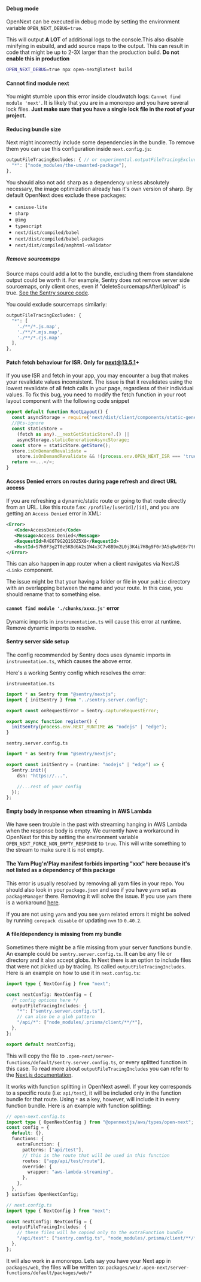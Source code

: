 #### Debug mode

OpenNext can be executed in debug mode by setting the environment variable `OPEN_NEXT_DEBUG=true`.

This will output **A LOT** of additional logs to the console.This also disable minifying in esbuild, and add source maps to the output. This can result in code that might be up to 2-3X larger than the production build. **Do not enable this in production**

```bash
OPEN_NEXT_DEBUG=true npx open-next@latest build
```

#### Cannot find module next

You might stumble upon this error inside cloudwatch logs: `Cannot find module 'next'`. It is likely that you are in a monorepo and you have several lock files. **Just make sure that you have a single lock file in the root of your project.**

#### Reducing bundle size

Next might incorrectly include some dependencies in the bundle. To remove them you can use this configuration inside `next.config.js`:

```javascript
outputFileTracingExcludes: { // or experimental.outputFileTracingExcludes on Next < 15
  "*": ["node_modules/the-unwanted-package"],
},
```

You should also not add sharp as a dependency unless absolutely necessary, the image optimization already has it's own version of sharp. By default OpenNext does exclude these packages:

- `caniuse-lite`
- `sharp`
- `@img`
- `typescript`
- `next/dist/compiled/babel`
- `next/dist/compiled/babel-packages`
- `next/dist/compiled/amphtml-validator`

##### Remove sourcemaps

Source maps could add a lot to the bundle, excluding them from standalone output could be worth it.
For example, Sentry does not remove server side sourcemaps, only client ones, even if "deleteSourcemapsAfterUpload" is true. [See the Sentry source code](https://github.com/getsentry/sentry-javascript/blob/develop/packages/nextjs/src/config/webpackPluginOptions.ts#L83).

You could exclude sourcemaps similarly:

```javascript
outputFileTracingExcludes: {
  "*": [
    './**/*.js.map',
    './**/*.mjs.map',
    './**/*.cjs.map'
  ],
},
```

#### Patch fetch behaviour for ISR. Only for next@13.5.1+

If you use ISR and fetch in your app, you may encounter a bug that makes your revalidate values inconsistent.
The issue is that it revalidates using the lowest revalidate of all fetch calls in your page, regardless of their individual values. To fix this bug, you need to modify the fetch function in your root layout component with the following code snippet

```ts
export default function RootLayout() {
  const asyncStorage = require('next/dist/client/components/static-generation-async-storage.external');
  //@ts-ignore
  const staticStore =
    (fetch as any).__nextGetStaticStore?.() ||
    asyncStorage.staticGenerationAsyncStorage;
  const store = staticStore.getStore();
  store.isOnDemandRevalidate =
    store.isOnDemandRevalidate && !(process.env.OPEN_NEXT_ISR === 'true');
  return <>...</>;
}
```

#### Access Denied errors on routes during page refresh and direct URL access

If you are refreshing a dynamic/static route or going to that route directly from an URL. Like this route f.ex:
`/profile/[userId]/[id]`, and you are getting an `Access Denied` error in XML:

```xml
<Error>
   <Code>AccessDenied</Code>
   <Message>Access Denied</Message>
   <RequestId>R4E6T9G2Q1S0Z5X8</RequestId>
   <HostId>S7h9F3g2T0z5K8d6A2s1W4x3C7v8B9m2L0j3K4i7H8g9F0r3A5q8w9E8r7t6Y5h4U3i2O1p0</HostId>
</Error>
```

This can also happen in app router when a client navigates via NextJS `<Link>` component.

The issue might be that your having a folder or file in your `public` directory with an overlapping between the name and your route. In this case, you should rename that to something else.

#### `cannot find module './chunks/xxxx.js'` error

Dynamic imports in `instrumentation.ts` will cause this error at runtime. Remove dynamic imports to resolve.

#### Sentry server side setup

The config recommended by Sentry docs uses dynamic imports in `instrumentation.ts`, which causes the above error.

Here's a working Sentry config which resolves the error:

`instrumentation.ts`

```typescript
import * as Sentry from "@sentry/nextjs";
import { initSentry } from "../sentry.server.config";

export const onRequestError = Sentry.captureRequestError;

export async function register() {
  initSentry(process.env.NEXT_RUNTIME as "nodejs" | "edge");
}
```

`sentry.server.config.ts`

```typescript
import * as Sentry from "@sentry/nextjs";

export const initSentry = (runtime: "nodejs" | "edge") => {
  Sentry.init({
    dsn: "https://...",

    //...rest of your config
  });
};
```

#### Empty body in response when streaming in AWS Lambda

We have seen trouble in the past with streaming hanging in AWS Lambda when the response body is empty.
We currently have a workaround in OpenNext for this by setting the environment variable `OPEN_NEXT_FORCE_NON_EMPTY_RESPONSE` to `true`.
This will write something to the stream to make sure it is not empty.

#### The Yarn Plug'n'Play manifest forbids importing "xxx" here because it's not listed as a dependency of this package

This error is usually resolved by removing all yarn files in your repo. You should also look in your `package.json` and see if you have `yarn` set as `packageManager` there. Removing it will solve the issue.
If you use `yarn` there is a workaround [here](https://stackoverflow.com/a/76902985).

If you are not using `yarn` and you see `yarn` related errors it might be solved by running `corepack disable` or updating `nvm` to `0.40.2`.

#### A file/dependency is missing from my bundle

Sometimes there might be a file missing from your server functions bundle. An example could be `sentry.server.config.ts`. It can be any file or directory and it also accept globs. In Next there is an option to include files that were not picked up by tracing.
Its called `outputFileTracingIncludes`. Here is an example on how to use it in `next.config.ts`:

```ts
import type { NextConfig } from "next";

const nextConfig: NextConfig = {
  /* config options here */
  outputFileTracingIncludes: {
    "*": ["sentry.server.config.ts"],
    // can also be a glob pattern
    "/api/*": ["node_modules/.prisma/client/**/*"],
  },
};

export default nextConfig;
```

This will copy the file to `.open-next/server-functions/default/sentry.server.config.ts`, or every splitted function in this case.
To read more about `outputFileTracingIncludes` you can refer to the [Next.js documentation](https://nextjs.org/docs/pages/api-reference/config/next-config-js/output#caveats).

It works with function splitting in OpenNext aswell. If your key corresponds to a specific route (i.e: `api/test`), it will be included only in the function bundle for that route.
Using `*` as a key, however, will include it in every function bundle. Here is an example with function splitting:

```ts
// open-next.config.ts
import type { OpenNextConfig } from "@opennextjs/aws/types/open-next";
const config = {
  default: {},
  functions: {
    extraFunction: {
      patterns: ["api/test"],
      // this is the route that will be used in this function
      routes: ["app/api/test/route"],
      override: {
        wrapper: "aws-lambda-streaming",
      },
    },
  },
} satisfies OpenNextConfig;

// next.config.ts
import type { NextConfig } from "next";

const nextConfig: NextConfig = {
  outputFileTracingIncludes: {
    // these files will be copied only to the extraFunction bundle
    "/api/test": ["sentry.config.ts", "node_modules/.prisma/client/**/*"],
  },
};
```

It will also work in a monorepo. Lets say you have your Next app in `packages/web`, the files will be written to: `packages/web/.open-next/server-functions/default/packages/web/*`
